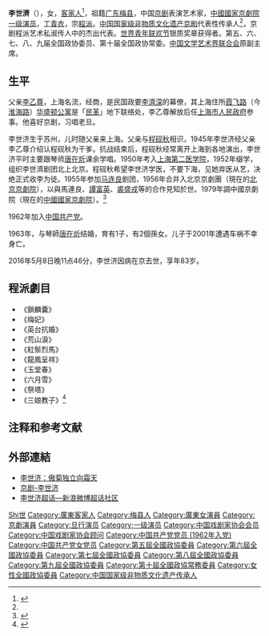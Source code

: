 '''李世濟'''（{{bd|1933年|5月|2016年|5月8日|catIdx=L李}}），女，[[客家人|客家人]]<ref name="程派青衣">{{Cite web |url=https://www.sanmin.com.tw/Product/index/004563639 |title=李世濟唱腔琴譜集  |access-date=2019-09-02 |archive-date=2020-10-26 |archive-url=https://web.archive.org/web/20201026042735/https://sanmin.com.tw/Product/index/004563639 |dead-url=no }}</ref>，祖籍[[广东省|广东]][[梅县区|梅县]]，中国[[京剧|京剧]]表演艺术家，[[中國國家京劇院|中國國家京劇院]][[一级演员|一级演员]]，工[[青衣_(戏剧)|青衣]]，宗[[程砚秋|程派]]。[[中国国家级非物质文化遗产|中国国家级非物质文化遗产]][[京剧|京剧]]代表性传承人<ref name="程派青衣"/>，京剧程派艺术私淑传人中的杰出代表。[[世界青年與學生聯歡節|世界青年联欢节]]银质奖章获得者。第五、六、七、八、九届全国政协委员、第十届全国政协常委。[[中国文学艺术界联合会|中国文学艺术界联合会]]原副主席。

== 生平 ==
父亲[[李乙尊|李乙尊]]，上海名流，经商，是民国政要[[李濟深|李濟深]]的幕僚，其上海住所[[霞飞路_(上海)|霞飞路]]（今[[淮海路_(上海)|淮海路]]）[[西湖公寓|华盛顿公寓]]是「[[中国国民党革命委员会|民革]]」地下联络处，李乙尊解放后任[[上海市人民政府|上海市人民政府]]参事。他喜好京剧，习唱老旦。

李世济生于苏州，儿时随父亲来上海。父亲与[[程砚秋|程砚秋]]相识，1945年李世济经父亲李乙尊介绍认程砚秋为干爹。抗战结束后，程砚秋经常离开上海到各地演出，李世济平时主要跟琴师[[唐在炘|唐在炘]]课余学唱。1950年考入[[上海交通大学医学院|上海第二医学院]]，1952年缀学，组织李世濟剧团北上北京。程砚秋希望李世济学医，不要下海，见她弃医从艺，决绝正式收李为徒。1955年参加[[马连良|马连良]]剧团，1956年合并入北京京劇團（現在的[[北京京剧院|北京京劇院]]），以與馬連良、[[譚富英|譚富英]]、[[裘盛戎|裘盛戎]]等的合作見知於世。1979年調中國京劇院（現在的[[中國國家京劇院|中國國家京劇院]]）。<ref>{{Cite web |url = http://news.lcxw.cn/liaocheng/shehui/20180906/796206.html |title = 京剧艺术大师李世济与临清的不解之缘 |author = 侯明明 |date = 2018-09-06 |publisher = 聊城日报　 |language = zh |accessdate = 2019-09-02 |quote = 1956年，进入北京京剧团，与马连良、谭富英、裘盛戎等配戏、合作，逐渐成为主演。 |archive-date = 2019-09-02 |archive-url = https://web.archive.org/web/20190902143919/http://news.lcxw.cn/liaocheng/shehui/20180906/796206.html |dead-url = no }}</ref>

1962年加入[[中国共产党|中国共产党]]。

1963年，与琴師[[唐在炘|唐在炘]]结婚，育有1子，有2個孫女。儿子于2001年遭遇车祸不幸身亡。

2016年5月8日晚11点46分，李世济因病在京去世，享年83岁。

== 程派劇目 == 
*《鎖麟囊》
*《梅妃》
*《英台抗婚》
*《荒山淚》
*《紅鬃烈馬》
*《龍鳳呈祥》
*《玉堂春》
*《六月雪》
*《祭塔》
*《三娘教子》<ref>{{Cite web |url =https://m.91ddcc.com/t/111637 |title =程派艺术传承的功臣李世济 |author =戏迷知音 |date =2016-05-10 |publisher =才府 |language =zh |accessdate =2019-09-02 |quote =李世济和她的唐乐队，首先恢复演出了一批程派剧目，像《锁麟囊》《英台抗婚》 |archive-date =2019-09-02 |archive-url =https://web.archive.org/web/20190902140103/https://m.91ddcc.com/t/111637 |dead-url =no }}</ref>

== 注释和参考文献 ==
{{reflist}}

== 外部連結 ==
* [http://www.chinawriter.com.cn/2012/2012-03-22/121950.html 李世济：傲菊独立向霜天 ] {{Wayback|url=http://www.chinawriter.com.cn/2012/2012-03-22/121950.html |date=20190902141925 }}
* [https://www.ximalaya.com/xiqu/11740701/ 京剧-李世济 ] {{Wayback|url=https://www.ximalaya.com/xiqu/11740701/ |date=20190902142813 }}
* [https://www.weibo.com/p/1008085fb5b5b6b61f058fd2fa1e1e34c014fe/super_index 李世济超话—新浪微博超话社区 ] {{Wayback|url=https://www.weibo.com/p/1008085fb5b5b6b61f058fd2fa1e1e34c014fe/super_index |date=20190902142633 }}

{{中国戏剧家协会第三届理事会}}
{{中国戏剧家协会第四届理事会}}
{{中国戏剧家协会第五届理事会}}
{{中国戏剧家协会第七届理事会}}
{{中国戏剧家协会第八届理事会}}
{{中国文学艺术界联合会第六届全国委员会}}
{{中国文学艺术界联合会第七届全国委员会}}
{{中国文学艺术界联合会第八届全国委员会}}
{{中国文学艺术界联合会第九届全国委员会}}

{{Authority control}}
{{DEFAULTSORT:Li李}}
[[Category:李姓|Shi世]]
[[Category:廣東客家人|Category:廣東客家人]]
[[Category:梅县人|Category:梅县人]]
[[Category:廣東女演員|Category:廣東女演員]]
[[Category:京劇演員|Category:京劇演員]]
[[Category:旦行演员|Category:旦行演员]]
[[Category:一级演员|Category:一级演员]]
[[Category:中国戏剧家协会会员|Category:中国戏剧家协会会员]]
[[Category:中国戏剧家协会顾问|Category:中国戏剧家协会顾问]]
[[Category:中国共产党党员_(1962年入党)|Category:中国共产党党员 (1962年入党)]]
[[Category:中国共产党女党员|Category:中国共产党女党员]]
[[Category:第五屆全國政協委員|Category:第五屆全國政協委員]]
[[Category:第六屆全國政協委員|Category:第六屆全國政協委員]]
[[Category:第七屆全國政協委員|Category:第七屆全國政協委員]]
[[Category:第八屆全國政協委員|Category:第八屆全國政協委員]]
[[Category:第九屆全國政協委員|Category:第九屆全國政協委員]]
[[Category:第十屆全國政協常務委員|Category:第十屆全國政協常務委員]]
[[Category:女性全國政協委員|Category:女性全國政協委員]]
[[Category:中国国家级非物质文化遗产传承人|Category:中国国家级非物质文化遗产传承人]]
